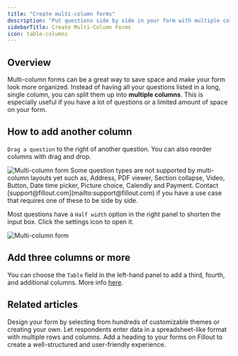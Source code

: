 ```yaml
---
title: "Create multi-column forms"
description: "Put questions side by side in your form with multiple columns."
sidebarTitle: Create Multi-Column Forms
icon: table-columns
---
```


## Overview

Multi-column forms can be a great way to save space and make your form look more organized. Instead of having all your questions listed in a long, single column, you can split them up into **multiple columns**. This is especially useful if you have a lot of questions or a limited amount of space on your form.

## How to add another column

`Drag a question` to the right of another question. You can also reorder columns with drag and drop.

<Frame>
  <img src="/images/Multicolumns-ezgif.com-video-to-gif-converter.gif" alt="Multi-column form" />
</Frame>

<Note>
Some question types are not supported by multi-column layouts yet such as, Address, PDF viewer, Section collapse, Video, Button, Date time picker, Picture choice, Calendly and Payment. Contact [support@fillout.com](mailto:support@fillout.com) if you have a use case that requires one of these to be side by side.
</Note>

Most questions have a `Half width` option in the right panel to shorten the input box. Click the settings icon to open it.

<Frame>
  <img src="/images/Screenshot2025-02-25at3.13.00PM.png" alt="Multi-column form" />
</Frame>

## Add three columns or more

You can choose the `Table` field in the left-hand panel to add a third, fourth, and additional columns. More info [here](/help/table).

## Related articles

<CardGroup cols={3}>
  <Card title=" Form Page layout" href="/help/layout" icon="rectangles-mixed" iconType="regular" color="#FFC738">
    Design your form by selecting from hundreds of customizable themes or creating your own.
  </Card>
  <Card title="Add a table to your form" href="/help/table" icon="table-cells" iconType="regular" color="#FFC738">
    Let respondents enter data in a spreadsheet-like format with multiple rows and columns.
  </Card>
  <Card title="Add headings" href="/help/heading" icon="heading" iconType="regular" color="#FFC738">
    Add a heading to your  forms on Fillout to create a well-structured and user-friendly experience.
  </Card>
</CardGroup>
